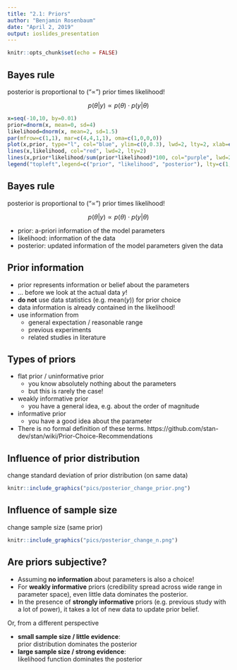 ```yaml
---
title: "2.1: Priors"
author: "Benjamin Rosenbaum"
date: "April 2, 2019"
output: ioslides_presentation
---
```


```r
knitr::opts_chunk$set(echo = FALSE)
```


## Bayes rule

posterior is proportional to ("$\varpropto$") prior times likelihood!

$$p(\theta|y)\varpropto p(\theta)\cdot p(y|\theta)$$



```r
x=seq(-10,10, by=0.01)
prior=dnorm(x, mean=0, sd=4)
likelihood=dnorm(x, mean=2, sd=1.5)
par(mfrow=c(1,1), mar=c(4,4,1,1), oma=c(1,0,0,0))
plot(x,prior, type="l", col="blue", ylim=c(0,0.3), lwd=2, lty=2, xlab=expression(theta), ylab=("density"))
lines(x,likelihood, col="red", lwd=2, lty=2)
lines(x,prior*likelihood/sum(prior*likelihood)*100, col="purple", lwd=2)
legend("topleft",legend=c("prior", "likelihood", "posterior"), lty=c(1,1,1), lwd=c(2,2,2), col=c("blue","red","purple"))
```

## Bayes rule

posterior is proportional to ("$\varpropto$") prior times likelihood!

$$p(\theta|y)\varpropto p(\theta)\cdot p(y|\theta)$$

- prior: a-priori information of the model parameters
- likelihood: information of the data
- posterior: updated information of the model parameters given the data

## Prior information

- prior represents information or belief about the parameters 
- ... before we look at the actual data $y$!
- **do not** use data statistics (e.g. $\text{mean}(y)$) for prior choice
- data information is already contained in the likelihood!
- use information from   
    - general expectation / reasonable range
    - previous experiments  
    - related studies in literature  

## Types of priors 

- flat prior / uninformative prior  
    + you know absolutely nothing about the parameters
    + but this is rarely the case!

- weakly informative prior   
    + you have a general idea, e.g. about the order of magnitude

- informative prior   
    + you have a good idea about the parameter

- There is no formal definition of these terms.
     https://github.com/stan-dev/stan/wiki/Prior-Choice-Recommendations

## Influence of prior distribution

change standard deviation of prior distribution (on same data)

```r
knitr::include_graphics("pics/posterior_change_prior.png")
```

## Influence of sample size

change sample size (same prior)

```r
knitr::include_graphics("pics/posterior_change_n.png")
```

## Are priors subjective?

- Assuming **no information** about parameters is also a choice!
- For **weakly informative** priors (credibility spread across wide range in parameter space), even little data dominates the posterior.
- In the presence of **strongly informative** priors (e.g. previous study with a lot of power), it takes a lot of new data to update prior belief.

Or, from a different perspective

- **small sample size / little evidence**:   
    prior distribution dominates the posterior  
- **large sample size / strong evidence**:   
    likelihood function dominates the posterior

